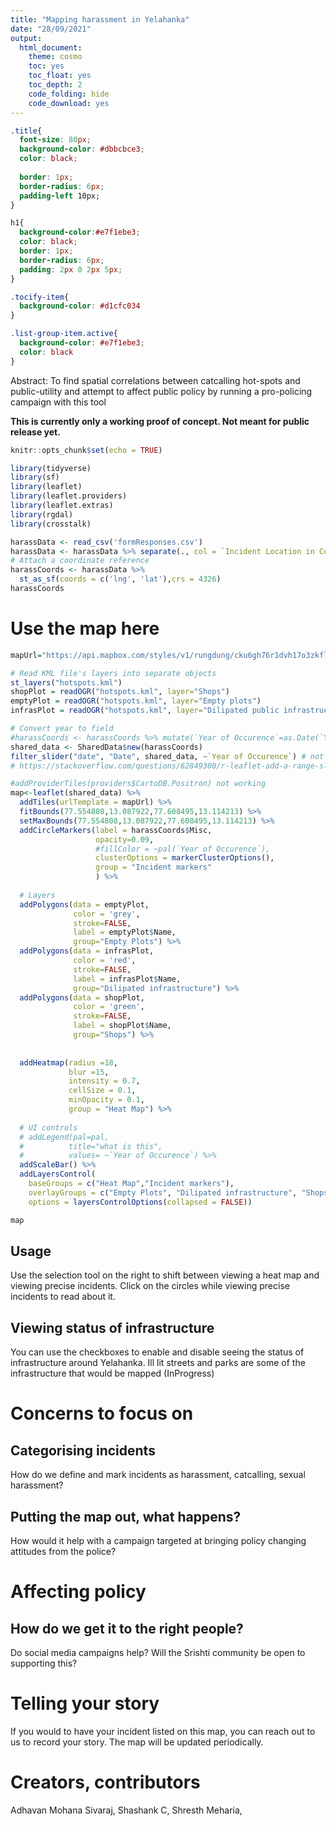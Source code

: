 ```yaml
---
title: "Mapping harassment in Yelahanka"
date: "28/09/2021"
output:
  html_document: 
    theme: cosmo
    toc: yes
    toc_float: yes
    toc_depth: 2
    code_folding: hide
    code_download: yes
---
```

```css
.title{
  font-size: 80px;
  background-color: #dbbcbce3;
  color: black;
 
  border: 1px;
  border-radius: 6px;
  padding-left 10px;
}

h1{
  background-color:#e7f1ebe3;
  color: black;
  border: 1px;
  border-radius: 6px;
  padding: 2px 0 2px 5px;
}

.tocify-item{
  background-color: #d1cfc034
}

.list-group-item.active{
  background-color: #e7f1ebe3;
  color: black
}
```
Abstract: To find spatial correlations between catcalling hot-spots and public-utility and attempt to affect public policy by running a pro-policing campaign with this tool

**This is currently only a working proof of concept. Not meant for public release yet.**



```r
knitr::opts_chunk$set(echo = TRUE)

library(tidyverse)
library(sf)
library(leaflet)
library(leaflet.providers)
library(leaflet.extras)
library(rgdal)
library(crosstalk)
```

```r
harassData <- read_csv('formResponses.csv')
harassData <- harassData %>% separate(., col = `Incident Location in Coordinates`, into = c("lat", "lng"), sep = "\\,")
# Attach a coordinate reference 
harassCoords <- harassData %>%
  st_as_sf(coords = c('lng', 'lat'),crs = 4326) 
harassCoords
```
# Use the map here {.tabset}
```r
mapUrl="https://api.mapbox.com/styles/v1/rungdung/cku6gh76r1dvh17o3zkfllvjz/tiles/256/{z}/{x}/{y}@2x?access_token=pk.eyJ1IjoicnVuZ2R1bmciLCJhIjoiY2tqeWh6cXF4MDgzMjJvbWVmbGQzYjAwMyJ9.U-aJyoqyKvTXlhVk43jV1A"

# Read KML file's layers into separate objects
st_layers("hotspots.kml")
shopPlot = readOGR("hotspots.kml", layer="Shops")
emptyPlot = readOGR("hotspots.kml", layer="Empty plots")
infrasPlot = readOGR("hotspots.kml", layer="Dilipated public infrastructure")

# Convert year to field
#harassCoords <- harassCoords %>% mutate(`Year of Occurence`=as.Date(`Year of Occurence`))
shared_data <- SharedData$new(harassCoords)
filter_slider("date", "Date", shared_data, ~`Year of Occurence`) # not working yet 
# https://stackoverflow.com/questions/62849300/r-leaflet-add-a-range-slider-to-filter-markers-without-shiny

```

```r
#addProviderTiles(providers$CartoDB.Positron) not working
map<-leaflet(shared_data) %>% 
  addTiles(urlTemplate = mapUrl) %>% 
  fitBounds(77.554808,13.087922,77.608495,13.114213) %>% 
  setMaxBounds(77.554808,13.087922,77.608495,13.114213) %>% 
  addCircleMarkers(label = harassCoords$Misc,
                   opacity=0.09,
                   #fillColor = ~pal(`Year of Occurence`),
                   clusterOptions = markerClusterOptions(),
                   group = "Incident markers"
                   ) %>%
  
  # Layers
  addPolygons(data = emptyPlot,
              color = 'grey',
              stroke=FALSE,
              label = emptyPlot$Name,
              group="Empty Plots") %>% 
  addPolygons(data = infrasPlot,
              color = 'red',
              stroke=FALSE,
              label = infrasPlot$Name,
              group="Dilipated infrastructure") %>% 
  addPolygons(data = shopPlot,
              color = 'green',
              stroke=FALSE,
              label = shopPlot$Name,
              group="Shops") %>%
  
  
  addHeatmap(radius =18, 
             blur =15, 
             intensity = 0.7, 
             cellSize = 0.1, 
             minOpacity = 0.1,
             group = "Heat Map") %>% 
  
  # UI controls
  # addLegend(pal=pal,
  #          title="what is this",
  #          values= ~`Year of Occurence`) %>% 
  addScaleBar() %>% 
  addLayersControl(
    baseGroups = c("Heat Map","Incident markers"),
    overlayGroups = c("Empty Plots", "Dilipated infrastructure", "Shops"),
    options = layersControlOptions(collapsed = FALSE))

map
```

## Usage  {.tabset}

Use the selection tool on the right to shift between viewing a heat map and viewing precise incidents. Click on the circles while viewing precise incidents to read about it. 

## Viewing status of infrastructure

You can use the checkboxes to enable and disable seeing the status of infrastructure around Yelahanka. Ill lit streets and parks are some of the infrastructure that would be mapped (InProgress)



# Concerns to focus on

## Categorising incidents
How do we define and mark incidents as harassment, catcalling, sexual harassment?

## Putting the map out, what happens?
How would it help with a campaign targeted at bringing policy changing attitudes from the police? 

# Affecting policy

## How do we get it to the right people?
Do social media campaigns help? Will the Srishti community be open to supporting this?

# Telling your story

If you would to have your incident listed on this map, you can reach out to us to record your story. The map will be updated periodically.

# Creators, contributors
Adhavan Mohana Sivaraj,
Shashank C,
Shresth Meharia,

